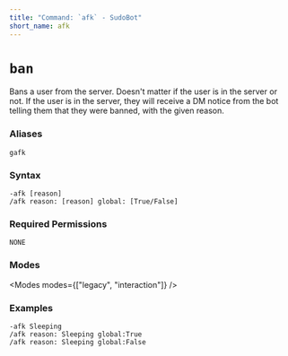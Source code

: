 ```yaml
---
title: "Command: `afk` - SudoBot"
short_name: afk
---
```



# `ban`

Bans a user from the server. Doesn't matter if the user is in the server or not.
If the user is in the server, they will receive a DM notice from the bot telling them that they were banned, with the given reason.

### Aliases
`gafk`

### Syntax

```
-afk [reason]
/afk reason: [reason] global: [True/False]
```

### Required Permissions

`NONE`

### Modes

<Modes modes={["legacy", "interaction"]} />

### Examples

```
-afk Sleeping
/afk reason: Sleeping global:True
/afk reason: Sleeping global:False
```
